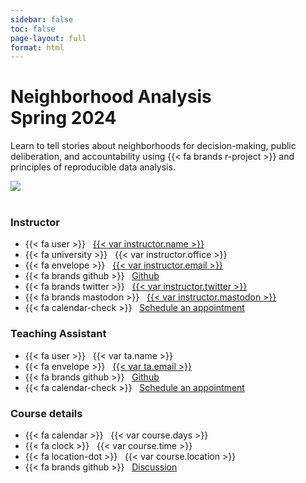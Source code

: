 ```yaml
---
sidebar: false
toc: false
page-layout: full
format: html
---
```


# Neighborhood Analysis <br/>Spring 2024

Learn to tell stories about neighborhoods for decision-making, public deliberation, and accountability using {{< fa brands r-project >}} and principles of reproducible data analysis.

![](neighborhood_hu0759e748e15c0378cd00c54866cc265b_3994708_1200x0_resize_lanczos_2.png) <br/> <br/>

::: home
::: {.grid .course-details}
::: {.g-col-12 .g-col-sm-6 .g-col-md-4}
### Instructor

-   {{< fa user >}}   [{{< var instructor.name >}}](%7B%7B%3C%20var%20instructor.url%20%3E%7D%7D)
-   {{< fa university >}}   {{< var instructor.office >}}
-   {{< fa envelope >}}   <a href="mailto:{{< var instructor.email >}}">{{< var instructor.email >}}</a>
-   {{< fa brands github >}}   [Github](%7B%7B%3C%20var%20instructor.github%20%3E%7D%7D)
-   {{< fa brands twitter >}}   [{{< var instructor.twitter >}}](https://www.twitter.com/%7B%7B%3C%20var%20instructor.twitter%20%3E%7D%7D)
-   {{< fa brands mastodon >}}   [{{< var instructor.mastodon >}}](%7B%7B%3C%20var%20instructor.mastodon%20%3E%7D%7D)
-   {{< fa calendar-check >}}   [Schedule an appointment](%7B%7B%3C%20var%20instructor.calendly_url%20%3E%7D%7D)
:::

::: {.g-col-12 .g-col-sm-6 .g-col-md-4}
### Teaching Assistant

-   {{< fa user >}}   {{< var ta.name >}}
-   {{< fa envelope >}}   <a href="mailto:{{< var ta.email >}}">{{< var ta.email >}}</a>
-   {{< fa brands github >}}   [Github](%7B%7B%3C%20var%20ta.github%20%3E%7D%7D)
-   {{< fa calendar-check >}}   [Schedule an appointment](%7B%7B%3C%20var%20ta.calendly_url%20%3E%7D%7D)
:::

::: {.g-col-12 .g-col-sm-6 .g-col-md-4}
### Course details

-   {{< fa calendar >}}   {{< var course.days >}}
-   {{< fa clock >}}   {{< var course.time >}}
-   {{< fa location-dot >}}   {{< var course.location >}}
-   {{< fa brands github >}}   [Discussion](%7B%7B%3C%20var%20course.discuss%20%3E%7D%7D)
:::
:::
:::

